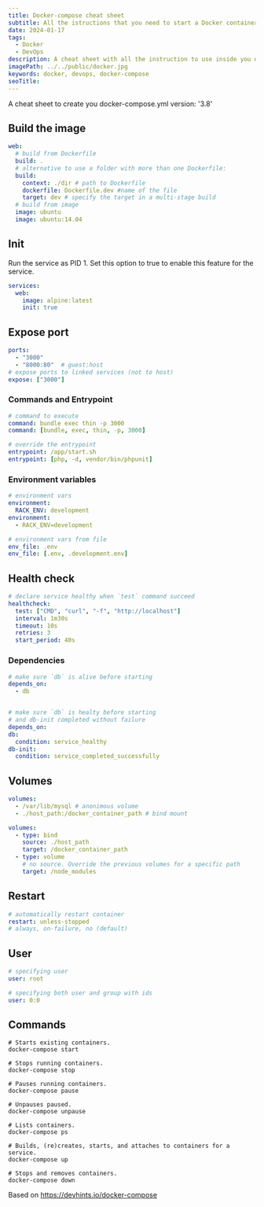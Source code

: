 ```yaml
---
title: Docker-compose cheat sheet
subtitle: All the istructions that you need to start a Docker container
date: 2024-01-17
tags:
  - Docker
  - DevOps
description: A cheat sheet with all the instruction to use inside you docker-compose yaml file.
imagePath: ../../public/docker.jpg
keywords: docker, devops, docker-compose
seoTitle:
---
```


A cheat sheet to create you docker-compose.yml version: '3.8'

## Build the image

```yaml
web:
  # build from Dockerfile
  build: .
  # alternative to use a folder with more than one Dockerfile:
  build:
    context: ./dir # path to Dockerfile
    dockerfile: Dockerfile.dev #name of the file
    target: dev # specify the target in a multi-stage build
  # build from image
  image: ubuntu
  image: ubuntu:14.04
```
## Init
Run the service as PID 1. Set this option to true to enable this feature for the service.
```yaml
services:
  web:
    image: alpine:latest
    init: true
```

## Expose port

```yaml
ports:
  - "3000"
  - "8000:80"  # guest:host
# expose ports to linked services (not to host)
expose: ["3000"]
```

### Commands and Entrypoint

```yaml
# command to execute
command: bundle exec thin -p 3000
command: [bundle, exec, thin, -p, 3000]

# override the entrypoint
entrypoint: /app/start.sh
entrypoint: [php, -d, vendor/bin/phpunit]
```

### Environment variables

```yaml
# environment vars
environment:
  RACK_ENV: development
environment:
  - RACK_ENV=development

# environment vars from file
env_file: .env
env_file: [.env, .development.env]
```

## Health check

```yaml
# declare service healthy when `test` command succeed
healthcheck:
  test: ["CMD", "curl", "-f", "http://localhost"]
  interval: 1m30s
  timeout: 10s
  retries: 3
  start_period: 40s
```

### Dependencies

```yaml
# make sure `db` is alive before starting
depends_on:
  - db


# make sure `db` is healty before starting
# and db-init completed without failure
depends_on:
db:
  condition: service_healthy
db-init:
  condition: service_completed_successfully

```

## Volumes

```yaml
volumes:
  - /var/lib/mysql # anonimous volume
  - ./host_path:/docker_container_path # bind mount
```
```yaml
volumes:
  - type: bind
    source: ./host_path
    target: /docker_container_path
  - type: volume
    # no source. Override the previous volumes for a specific path
    target: /node_modules
```

## Restart

```yaml
# automatically restart container
restart: unless-stopped
# always, on-failure, no (default)
```

## User

```yaml
# specifying user
user: root
```

```yaml
# specifying both user and group with ids
user: 0:0
```
## Commands
``` shell
# Starts existing containers.
docker-compose start

# Stops running containers.
docker-compose stop

# Pauses running containers.
docker-compose pause

# Unpauses paused.
docker-compose unpause

# Lists containers.
docker-compose ps

# Builds, (re)creates, starts, and attaches to containers for a service.
docker-compose up

# Stops and removes containers.
docker-compose down
```


Based on https://devhints.io/docker-compose
